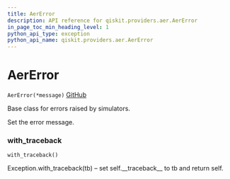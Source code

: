 ```yaml
---
title: AerError
description: API reference for qiskit.providers.aer.AerError
in_page_toc_min_heading_level: 1
python_api_type: exception
python_api_name: qiskit.providers.aer.AerError
---
```


# AerError

<span id="qiskit.providers.aer.AerError" />

`AerError(*message)` [GitHub](https://github.com/qiskit/qiskit-aer/tree/stable/0.5/qiskit/providers/aer/aererror.py "view source code")

Base class for errors raised by simulators.

Set the error message.

### with\_traceback

<span id="qiskit.providers.aer.AerError.with_traceback" />

`with_traceback()`

Exception.with\_traceback(tb) – set self.\_\_traceback\_\_ to tb and return self.

